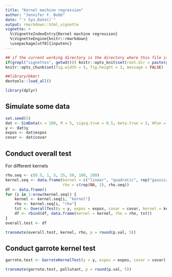 ```yaml
---
title: "Kernel machine regression"
author: "Jennifer F. Bobb"
date: "`r Sys.Date()`"
output: rmarkdown::html_vignette
vignette: >
  %\VignetteIndexEntry{Kernel machine regression}
  %\VignetteEngine{knitr::rmarkdown}
  \usepackage[utf8]{inputenc}
---
```


```r
## if the current working directory is the directory where this file is located rather than the project directory, set the working directory to the project directory
if(grepl("vignettes", getwd())) knitr::opts_knit$set(root.dir = paste(getwd(), "..", sep = "/"))
knitr::opts_chunk$set(fig.width = 5, fig.height = 3, message = FALSE)
```

```r
##library(bkmr)
devtools::load_all()
```

```r
library(dplyr)
```


## Simulate some data

```r
set.seed(5)
dat <- SimData(n = 100, M = 5, sigsq.true = 0.5, beta.true = 2, HFun = HFun3)
y <- dat$y
expos <- dat$expos
covar <- dat$covar
```

## Conduct overall test

For different kernels
```r
rho.seq <- c(0.5, 1, 5, 25, 50, 100, 200)
kernel.seq <- data.frame(kernel = c("linear", "quadratic", rep("gaussian", length(rho.seq))), 
                         rho = c(rep(NA, 2), rho.seq))
df <- data.frame()
for (i in 1:nrow(kernel.seq)) {
    kernel <- kernel.seq[i, "kernel"]
    rho <- kernel.seq[i, "rho"]
    tst <- OverallTest(y = y, expos = expos, covar = covar, kernel = kernel, rho = rho)
    df <- rbind(df, data.frame(kernel = kernel, rho = rho, tst))
}
overall.test <- df
```

```r
transmute(overall.test, kernel, rho, p = round(p.val, 5))
```

## Conduct garrote kernel test

```r
garrote.test <- GarroteKernelTest(y = y, expos = expos, covar = covar)
```

```r
transmute(garrote.test, pollutant, p = round(p.val, 5))
```






